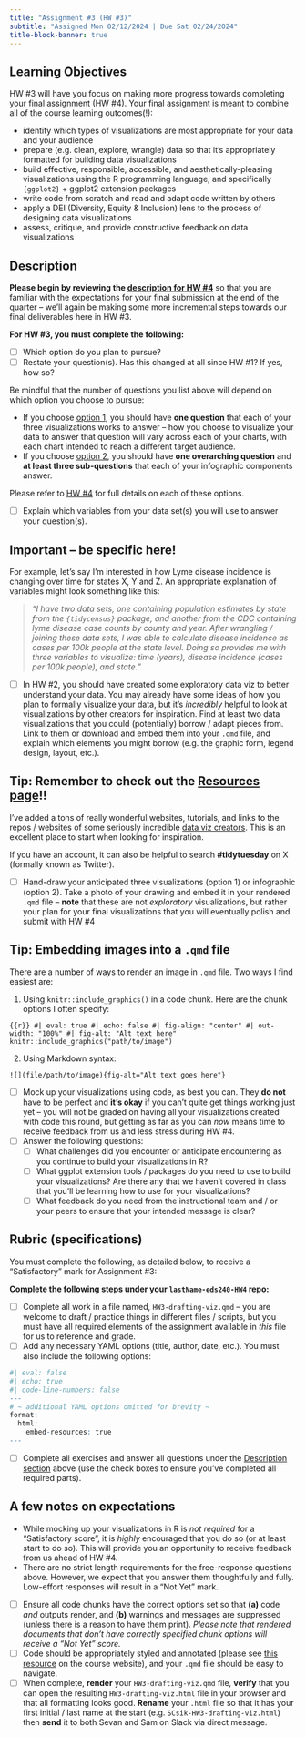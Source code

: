 ```yaml
---
title: "Assignment #3 (HW #3)"
subtitle: "Assigned Mon 02/12/2024 | Due Sat 02/24/2024"
title-block-banner: true
---
```


<!-- ::: {.center-text} -->
<!-- <div class="pink-box"> -->
<!-- ***You must earn a "Satisfactory" mark for  Part I only to earn a "Satisfactory" mark for Assignment #3 -- Part II is optional extra practice (will not be graded) in case you're looking for some additional practice.*** -->

<!-- **NOTE:** Assignments are to be submitted via GitHub Classrooms, unless otherwise noted. Each student receives one "free pass" for not submitting assignments via specified channels, after which you will receive a "Not Yet" mark. -->

<!-- **Read each part of the assignment carefully**, and use the check boxes to ensure you've addressed all elements of the assignment! -->
<!-- </div> -->
<!-- ::: -->

## Learning Objectives

HW #3 will have you focus on making more progress towards completing your final assignment (HW #4). Your final assignment is meant to combine all of the course learning outcomes(!):

- identify which types of visualizations are most appropriate for your data and your audience
- prepare (e.g. clean, explore, wrangle) data so that it’s appropriately formatted for building data visualizations
- build effective, responsible, accessible, and aesthetically-pleasing visualizations using the R programming language, and specifically `{ggplot2}` + ggplot2 extension packages
- write code from scratch and read and adapt code written by others
- apply a DEI (Diversity, Equity & Inclusion) lens to the process of designing data visualizations 
- assess, critique, and provide constructive feedback on data visualizations

## Description 

**Please begin by reviewing the [description for HW #4](https://samanthacsik.github.io/EDS-240-data-viz/assignments/HW4.html)** so that you are familiar with the expectations for your final submission at the end of the quarter -- we'll again be making some more incremental steps towards our final deliverables here in HW #3. 

[**For HW #3, you must complete the following:**]{.teal-text}

- [ ] Which option do you plan to pursue?
- [ ] Restate your question(s). Has this changed at all since HW #1? If yes, how so? 

::: {.callout-note}
Be mindful that the number of questions you list above will depend on which option you choose to pursue:

- If you choose [option 1](https://samanthacsik.github.io/EDS-240-data-viz/assignments/HW4.html#option-1), you should have **one question** that each of your three visualizations works to answer -- how you choose to visualize your data to answer that question will vary across each of your charts, with each chart intended to reach a different target audience. 
- If you choose [option 2](https://samanthacsik.github.io/EDS-240-data-viz/assignments/HW4.html#option-2), you should have **one overarching question** and **at least three sub-questions** that each of your infographic components answer.

Please refer to [HW #4](https://samanthacsik.github.io/EDS-240-data-viz/assignments/HW4.html) for full details on each of these options.
:::

- [ ] Explain which variables from your data set(s) you will use to answer your question(s).

::: {.callout-important}
## Important -- be specific here!
For example, let's say I'm interested in how Lyme disease incidence is changing over time for states X, Y and Z. An appropriate explanation of variables might look something like this: 

>*"I have two data sets, one containing population estimates by state from the `{tidycensus}` package, and another from the CDC containing lyme disease case counts by county and year. After wrangling / joining these data sets, I was able to calculate disease incidence as cases per 100k people at the state level. Doing so provides me with three variables to visualize: time (years), disease incidence (cases per 100k people), and state."*

 <!-- I will create a line chart with time (year) on the x-axis and disease incidence (cases per 100k) on the y-axis. Each line will represent a different state. -->
:::

- [ ] In HW #2, you should have created some exploratory data viz to better understand your data. You may already have some ideas of how you plan to formally visualize your data, but it's *incredibly* helpful to look at visualizations by other creators for inspiration. Find at least two data visualizations that you could (potentially) borrow / adapt pieces from. Link to them or download and embed them into your `.qmd` file, and explain which elements you might borrow (e.g. the graphic form, legend design, layout, etc.). 

::: {.callout-tip collapse=true}
## Tip: Remember to check out the [Resources page](https://samanthacsik.github.io/EDS-240-data-viz/resources.html)!!
I've added a tons of really wonderful websites, tutorials, and links to the repos / websites of some seriously incredible [data viz creators](https://samanthacsik.github.io/EDS-240-data-viz/resources.html#inspirational-data-visualization-creators). This is an excellent place to start when looking for inspiration.

If you have an account, it can also be helpful to search **#tidytuesday** on X (formally known as Twitter).
:::

- [ ] Hand-draw your anticipated three visualizations (option 1) or infographic (option 2). Take a photo of your drawing and embed it in your rendered `.qmd` file -- **note** that these are not *exploratory* visualizations, but rather your plan for your final visualizations that you will eventually polish and submit with HW #4

::: {.callout-tip collapse=true}
## Tip: Embedding images into a `.qmd` file

There are a number of ways to render an image in `.qmd` file. Two ways I find easiest are:

1. Using `knitr::include_graphics()` in a code chunk. Here are the chunk options I often specify:

```{{r}}
#| eval: true
#| echo: false
#| fig-align: "center"
#| out-width: "100%"
#| fig-alt: "Alt text here"
knitr::include_graphics("path/to/image")
```

2. Using Markdown syntax:

`![](file/path/to/image){fig-alt="Alt text goes here"}`
:::

- [ ] Mock up your visualizations using code, as best you can. They **do not** have to be perfect and **it's okay** if you can't quite get things working just yet -- you will not be graded on having all your visualizations created with code this round, but getting as far as you can *now* means time to receive feedback from us and less stress during HW #4. 
- [ ] Answer the following questions:
    - [ ] What challenges did you encounter or anticipate encountering as you continue to build your visualizations in R?
    - [ ] What ggplot extension tools / packages do you need to use to build your visualizations? Are there any that we haven't covered in class that you'll be learning how to use for your visualizations?
    - [ ] What feedback do you need from the instructional team and / or your peers to ensure that your intended message is clear?

## Rubric (specifications)

<!-- *tbd* -->

You must complete the following, as detailed below, to receive a "Satisfactory" mark for Assignment #3:

**Complete the following steps under your `lastName-eds240-HW4` repo:**

- [ ] Complete all work in a file named, `HW3-drafting-viz.qmd` -- you are welcome to draft / practice things in different files / scripts, but you must have all required elements of the assignment available in *this* file for us to reference and grade.
- [ ] Add any necessary YAML options (title, author, date, etc.). You must also include the following options:

```r
#| eval: false
#| echo: true
#| code-line-numbers: false
---
# ~ additional YAML options omitted for brevity ~
format:
  html:
    embed-resources: true
---
```

- [ ] Complete all exercises and answer all questions under the [Description section](https://samanthacsik.github.io/EDS-240-data-viz/assignments/HW3.html#description) above (use the check boxes to ensure you've completed all required parts).

::: {.callout-note}
## A few notes on expectations

-  While mocking up your visualizations in R is *not required* for a "Satisfactory score", it is *highly* encouraged that you do so (or at least start to do so). This will provide you an opportunity to receive feedback from us ahead of HW #4.
- There are no strict length requirements for the free-response questions above. However, we expect that you answer them thoughtfully and fully. Low-effort responses will result in a "Not Yet" mark.
:::

- [ ] Ensure all code chunks have the correct options set so that **(a)** code *and* outputs render, and **(b)** warnings and messages are suppressed (unless there is a reason to have them print). *Please note that rendered documents that don't have correctly specified chunk options will receive a "Not Yet" score.*
- [ ] Code should be appropriately styled and annotated (please see [this resource](https://samanthacsik.github.io/EDS-240-data-viz/clean-code-guide.html) on the course website), and your `.qmd` file should be easy to navigate.
- [ ] When complete, **render** your `HW3-drafting-viz.qmd` file, **verify** that you can open the resulting `HW3-drafting-viz.html` file in your browser and that all formatting looks good. **Rename** your `.html` file so that it has your first initial / last name at the start (e.g. `SCsik-HW3-drafting-viz.html`) then **send** it to both Sevan and Sam on Slack via direct message.


